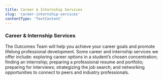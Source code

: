 ```yaml
---
title: Career & Internship Services
slug: 'career-internship-services'
contentType: 'TextContent'
---
```


### Career & Internship Services

The Outcomes Team will help you achieve your career goals and promote lifelong professional
development. Some career and internship services we offer include: exploring career options in a
student’s chosen concentration; finding an internship; preparing a professional resume and
portfolio; preparing for interviews; strategizing the job search; and networking opportunities to
connect to peers and industry professionals.
